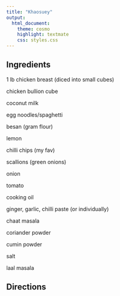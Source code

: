 ```yaml
---
title: "Khaosuey"
output:
  html_document:
    theme: cosmo
    highlight: textmate
    css: styles.css
---
```


## Ingredients

1 lb chicken breast (diced into small cubes)

chicken bullion cube

coconut milk

egg noodles/spaghetti

besan (gram flour)

lemon

chilli chips (my fav)

scallions (green onions)

onion

tomato

cooking oil

ginger, garlic, chilli paste (or individually)

chaat masala

coriander powder

cumin powder

salt

laal masala

## Directions

